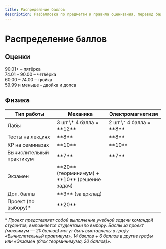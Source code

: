 ```yaml
---
title: Распределение баллов
description: Разбалловка по предметам и правила оценивания. перевод баллов в оценки
---
```



<BackButton />

# Распределение баллов

## Оценки
90.01+ – пятёрка <br />
74.01 – 90.00 – четвёрка <br />
60.00 – 74.00 – тройка <br />
59.99 и меньше – двойка и допса <br />

## Физика
<table>
    <thead>
    <tr>
        <th>Тип работы</th>
        <th>Механика</th>
        <th>Электромагнетизм</th>
    </tr>
    </thead>
    <tbody>
    <tr>
        <td>Лабы</td>
        <td>3 шт \* 4 балла = **12**</td>
        <td>2 шт \* 4 балла = **8**</td>
    </tr>
    <tr>
        <td>Тесты на лекциях</td>
        <td>**8**</td>
        <td>**8**</td>
    </tr>
    <tr>
        <td>КР на семинарах</td>
        <td>**10**</td>
        <td>**10**</td>
    </tr>
    <tr>
        <td>Вычислительный практикум</td>
        <td>**7**</td>
        <td>**7**</td>
    </tr>
    <tr>
        <td>Экзамен</td>
        <td colSpan={2}>**20** (теорминимум) + **10** (решение задач)</td>
    </tr>
    <tr>
        <td>Доп. баллы</td>
        <td colSpan={2}>**3** (за доклад)</td>
    </tr>
    <tr>
        <td>Проект (по выбору)*</td>
        <td colSpan={2}>**20**</td>
    </tr>
    </tbody>
</table>

\* _Проект представляет собой выполнение учебной задачи командой студентов, выполняется студентами по выбору. Баллы за проект (максимум — 20 баллов) могут быть выставлены в графу «Вычислительный практикум», 14 баллов + 6 баллов в другие графы или «Экзамен (блок теорминимума, 20 баллов)»._


<EditPageLink filePath="/src/pages/point-distribution.mdx" />
